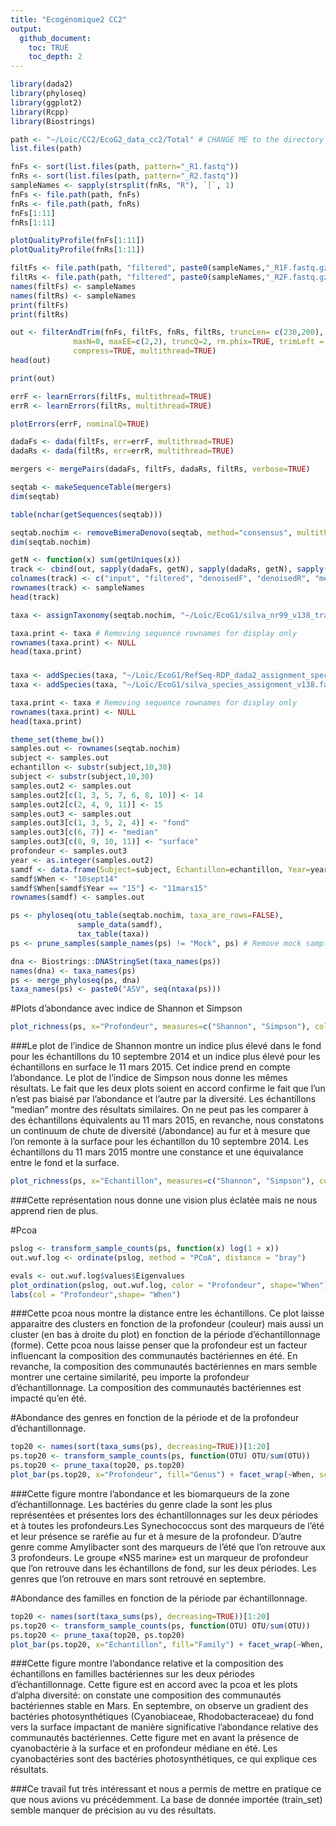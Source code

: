 ```yaml
---
title: "Ecogénomique2 CC2"
output: 
  github_document:
    toc: TRUE
    toc_depth: 2
---
```


```r
library(dada2)
library(phyloseq)
library(ggplot2)
library(Rcpp)
library(Biostrings)
```
```r
path <- "~/Loïc/CC2/EcoG2_data_cc2/Total" # CHANGE ME to the directory containing the fastq files after unzipping.
list.files(path)
```

```r
fnFs <- sort(list.files(path, pattern="_R1.fastq"))
fnRs <- sort(list.files(path, pattern="_R2.fastq"))
sampleNames <- sapply(strsplit(fnRs, "R"), `[`, 1)
fnFs <- file.path(path, fnFs)
fnRs <- file.path(path, fnRs)
fnFs[1:11]
fnRs[1:11]
```

```r
plotQualityProfile(fnFs[1:11])
plotQualityProfile(fnRs[1:11])
```


```r
filtFs <- file.path(path, "filtered", paste0(sampleNames,"_R1F.fastq.gz"))
filtRs <- file.path(path, "filtered", paste0(sampleNames,"_R2F.fastq.gz"))
names(filtFs) <- sampleNames
names(filtRs) <- sampleNames
print(filtFs)
print(filtRs)
```

```r
out <- filterAndTrim(fnFs, filtFs, fnRs, filtRs, truncLen= c(230,200),
              maxN=0, maxEE=c(2,2), truncQ=2, rm.phix=TRUE, trimLeft = 21, 
              compress=TRUE, multithread=TRUE) 
head(out)
```
```r
print(out)
```


```r
errF <- learnErrors(filtFs, multithread=TRUE)
errR <- learnErrors(filtRs, multithread=TRUE)
```
```r
plotErrors(errF, nominalQ=TRUE)
```


```r
dadaFs <- dada(filtFs, err=errF, multithread=TRUE)
dadaRs <- dada(filtRs, err=errR, multithread=TRUE)
```
```r
mergers <- mergePairs(dadaFs, filtFs, dadaRs, filtRs, verbose=TRUE)
```

```r
seqtab <- makeSequenceTable(mergers)
dim(seqtab)
```


```r
table(nchar(getSequences(seqtab)))
```

```r
seqtab.nochim <- removeBimeraDenovo(seqtab, method="consensus", multithread=TRUE, verbose=TRUE)
dim(seqtab.nochim)
```

```r
getN <- function(x) sum(getUniques(x))
track <- cbind(out, sapply(dadaFs, getN), sapply(dadaRs, getN), sapply(mergers, getN), rowSums(seqtab.nochim))
colnames(track) <- c("input", "filtered", "denoisedF", "denoisedR", "merged", "nonchim")
rownames(track) <- sampleNames
head(track)
```
```r
taxa <- assignTaxonomy(seqtab.nochim, "~/Loïc/EcoG1/silva_nr99_v138_train_set.fa.gz?", multithread=TRUE)
```

```r
taxa.print <- taxa # Removing sequence rownames for display only
rownames(taxa.print) <- NULL
head(taxa.print)
```
###
```r
taxa <- addSpecies(taxa, "~/Loïc/EcoG1/RefSeq-RDP_dada2_assignment_species.fa.gz?")
taxa <- addSpecies(taxa, "~/Loïc/EcoG1/silva_species_assignment_v138.fa.gz?")
```
```r
taxa.print <- taxa # Removing sequence rownames for display only
rownames(taxa.print) <- NULL
head(taxa.print)
```

```r
theme_set(theme_bw())
samples.out <- rownames(seqtab.nochim)
subject <- samples.out
echantillon <- substr(subject,10,30)
subject <- substr(subject,10,30)
samples.out2 <- samples.out
samples.out2[c(1, 3, 5, 7, 6, 8, 10)] <- 14
samples.out2[c(2, 4, 9, 11)] <- 15
samples.out3 <- samples.out
samples.out3[c(1, 3, 5, 2, 4)] <- "fond"
samples.out3[c(6, 7)] <- "median"
samples.out3[c(8, 9, 10, 11)] <- "surface"
profondeur <- samples.out3
year <- as.integer(samples.out2)
samdf <- data.frame(Subject=subject, Echantillon=echantillon, Year=year, Profondeur=profondeur)
samdf$When <- "10sept14"
samdf$When[samdf$Year == "15"] <- "11mars15"
rownames(samdf) <- samples.out
```

```r
ps <- phyloseq(otu_table(seqtab.nochim, taxa_are_rows=FALSE),
               sample_data(samdf),
               tax_table(taxa))
ps <- prune_samples(sample_names(ps) != "Mock", ps) # Remove mock sample
```

```r
dna <- Biostrings::DNAStringSet(taxa_names(ps))
names(dna) <- taxa_names(ps)
ps <- merge_phyloseq(ps, dna)
taxa_names(ps) <- paste0("ASV", seq(ntaxa(ps)))
```

#Plots d'abondance avec indice de Shannon et Simpson
```r
plot_richness(ps, x="Profondeur", measures=c("Shannon", "Simpson"), color="When")
```

###Le plot de l'indice de Shannon montre un indice plus élevé dans le fond pour les échantillons du 10 septembre 2014 et un indice plus élevé pour les échantillons en surface le 11 mars 2015. Cet indice prend en compte l'abondance. Le plot de l'indice de Simpson nous donne les mêmes résultats. Le fait que les deux plots soient en accord confirme le fait que l'un n'est pas biaisé par l'abondance et l'autre par la diversité. Les échantillons "median" montre des résultats similaires. On ne peut pas les comparer à des échantillons équivalents au 11 mars 2015, en revanche, nous constatons un continuum de chute de diversité (/abondance) au fur et à mesure que l'on remonte à la surface pour les échantillon du 10 septembre 2014. Les échantillons du 11 mars 2015 montre une constance et une équivalance entre le fond et la surface.

```r
plot_richness(ps, x="Echantillon", measures=c("Shannon", "Simpson"), color="When")
```
###Cette représentation nous donne une vision plus éclatée mais ne nous apprend rien de plus.


#Pcoa 
```r
pslog <- transform_sample_counts(ps, function(x) log(1 + x))
out.wuf.log <- ordinate(pslog, method = "PCoA", distance = "bray")
```
```r
evals <- out.wuf.log$values$Eigenvalues
plot_ordination(pslog, out.wuf.log, color = "Profondeur", shape="When") +
labs(col = "Profondeur",shape= "When") 
```
###Cette pcoa nous montre la distance entre les échantillons. Ce plot laisse apparaitre des clusters en fonction de la profondeur (couleur) mais aussi un cluster (en bas à droite du plot) en fonction de la période d'échantillonnage (forme). Cette pcoa nous laisse penser que la profondeur est un facteur influencant la composition des communautés bactériennes en été. En revanche, la composition des communautés bactériennes en mars semble montrer une certaine similarité, peu importe la profondeur d’échantillonnage. La composition des communautés bactériennes est impacté qu’en été.



#Abondance des genres en fonction de la période et de la profondeur d'échantillonnage.
```r
top20 <- names(sort(taxa_sums(ps), decreasing=TRUE))[1:20]
ps.top20 <- transform_sample_counts(ps, function(OTU) OTU/sum(OTU))
ps.top20 <- prune_taxa(top20, ps.top20)
plot_bar(ps.top20, x="Profondeur", fill="Genus") + facet_wrap(~When, scales="free_x")
```
###Cette figure montre l'abondance et les biomarqueurs de la zone d'échantillonnage. Les bactéries du genre clade Ia sont les plus représentées et présentes lors des échantillonnages sur les deux périodes et à toutes les profondeurs.Les Synechococcus sont des marqueurs de l’été et leur présence se raréfie au fur et à mesure de la profondeur. D’autre genre comme Amylibacter sont des marqueurs de l’été que l’on retrouve aux 3 profondeurs. Le groupe «NS5 marine» est un marqueur de profondeur que l’on retrouve dans les échantillons de fond, sur les deux périodes. Les genres que l’on retrouve en mars sont retrouvé en septembre. 


#Abondance des familles en fonction de la période par échantillonnage.
```r
top20 <- names(sort(taxa_sums(ps), decreasing=TRUE))[1:20]
ps.top20 <- transform_sample_counts(ps, function(OTU) OTU/sum(OTU))
ps.top20 <- prune_taxa(top20, ps.top20)
plot_bar(ps.top20, x="Echantillon", fill="Family") + facet_wrap(~When, scales="free_x")
```
###Cette figure montre l'abondance relative et la composition des échantillons en familles bactériennes sur les deux périodes d'échantillonnage. Cette figure est en accord avec la pcoa et les plots d’alpha diversité: on constate une composition des communautés bactériennes stable en Mars. En septembre, on observe un gradient des bactéries photosynthétiques (Cyanobiaceae, Rhodobacteraceae) du fond vers la surface impactant de manière significative l’abondance relative des communautés bactériennes. Cette figure met en avant la présence de cyanobactérie à la surface et en profondeur médiane en été. Les cyanobactéries sont des bactéries photosynthétiques, ce qui explique ces résultats.


###Ce travail fut très intéressant et nous a permis de mettre en pratique ce que nous avions vu précédemment. La base de donnée importée (train_set) semble manquer de précision au vu des résultats.